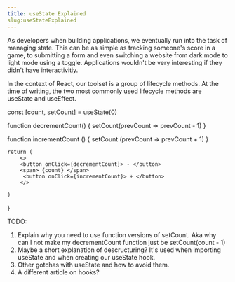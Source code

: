 ```yaml
---
title: useState Explained
slug:useStateExplained
---
```


As developers when building applications, we eventually run into the task of managing state.
This can be as simple as tracking someone's score in a game, to submitting a form and even switching
a website from dark mode to light mode using a toggle. Applications wouldn't be very interesting if they didn't have interactivitiy.

In the context of React, our toolset is a group of lifecycle methods. At the time of writing, the two most commonly used lifecycle methods are
useState and useEffect.



const [count, setCount] = useState(0)

function decrementCount() {
setCount(prevCount =>
prevCount - 1)
}

function incrementCount () {
setCount (prevCount =>
prevCount + 1)
}

    return (
        <>
        <button onClick={decrementCount}> - </button>
        <span> {count} </span>
         <button onClick={incrementCount}> + </button>
        </>

    )

}

TODO:

1. Explain why you need to use function versions of setCount. Aka why can I not make my decrementCount
   function just be setCount(count - 1)
2. Maybe a short explanation of descructuring? It's used when importing useState and when creating our useState hook.
3. Other gotchas with useState and how to avoid them.
4. A different article on hooks?
